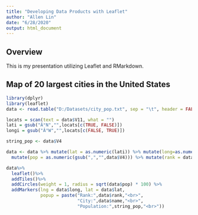 ```yaml
---
title: "Developing Data Products with Leaflet"
author: "Allen Lin"
date: "6/28/2020"
output: html_document
---
```


## Overview
This is my presentation utilizing Leaflet and RMarkdown.

## Map of 20 largest cities in the United States
```r
library(dplyr)
library(leaflet)
data <- read.table("D:/Datasets/city_pop.txt", sep = "\t", header = FALSE)

locats = scan(text = data$V11, what = "")
lati = gsub("Â°N","",locats[c(TRUE, FALSE)])
longi = gsub("Â°W","",locats[c(FALSE, TRUE)])

string_pop <- data$V4

data <- data %>% mutate(lat = as.numeric(lati)) %>% mutate(long=as.numeric(longi) * -1) %>% mutate(name = data$V2) %>% 
  mutate(pop = as.numeric(gsub(",","",data$V4))) %>% mutate(rank = data$V1) %>% select(rank, name, pop, lat, long)

data%>%
  leaflet()%>%
  addTiles()%>%
  addCircles(weight = 1, radius = sqrt(data$pop) * 100) %>%
  addMarkers(lng = data$long, lat = data$lat, 
             popup = paste("Rank:",data$rank,"<br>",
                           "City:",data$name,"<br>",
                           "Population:",string_pop,"<br>"))
```
